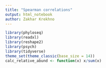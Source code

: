 ```yaml
---
title: "Spearman correlations"
output: html_notebook
author: Zakhar Krekhno
---
```


```r
library(phyloseq)
library(readxl)
library(reshape2)
library(psych)
library(tidyverse)
theme_set(theme_classic(base_size = 14))
calc_relative_abund <- function(x) x/sum(x)
```
